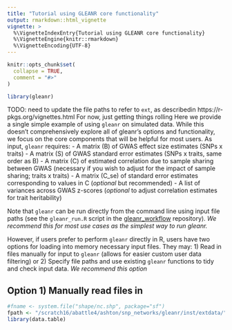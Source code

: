 ```yaml
---
title: "Tutorial using GLEANR core functionality"
output: rmarkdown::html_vignette
vignette: >
  %\VignetteIndexEntry{Tutorial using GLEANR core functionality}
  %\VignetteEngine{knitr::rmarkdown}
  %\VignetteEncoding{UTF-8}
---
```


```r
knitr::opts_chunk$set(
  collapse = TRUE,
  comment = "#>"
)
```

```r
library(gleanr)
```

TODO: need to update the file paths to refer to `ext`, as describedin https://r-pkgs.org/vignettes.html
For now, just getting things rolling
Here we provide a single simple example of using `gleanr` on simulated data. While this doesn't comprehensively explore all of gleanr's options and functionality, we focus on the core components that will be helpful for most users.
As input, `gleanr` requires:
- A matrix (B) of GWAS effect size estimates (SNPs x traits)
- A matrix (S) of GWAS standard error estimates (SNPs x traits, same order as B)
- A matrix (C) of estimated correlation due to sample sharing between GWAS (necessary if you wish to adjust for the impact of sample sharing; traits x traits)
- A matrix (C_se) of standard error estimates corresponding to values in C (*optional* but recommended) 
- A list of variances across GWAS z-scores (*optional* to adjust correlation estimates for trait heritability)


Note that `gleanr` can be run directly from the command line using input file paths (see the `gleanr_run.R` script in the [gleanr_workflow](https://github.com/aomdahl/gleanr_workflow/blob/main/src/gleaner_run.R) repository). *We recommend this for most use cases as the simplest way to run gleanr.*

However, if users prefer to perform `gleanr` directly in R, users have two options for loading into memory necessary input files. They may:
1) Read in files manually for input to `gleanr` (allows for easier custom user data filtering) or
2) Specify file paths and use existing `gleanr` functions to tidy and check input data. *We recommend this option*


## Option 1) Manually read files in
```r
#fname <- system.file("shape/nc.shp", package="sf")
fpath <- "/scratch16/abattle4/ashton/snp_networks/gleanr/inst/extdata/"
library(data.table)
```




